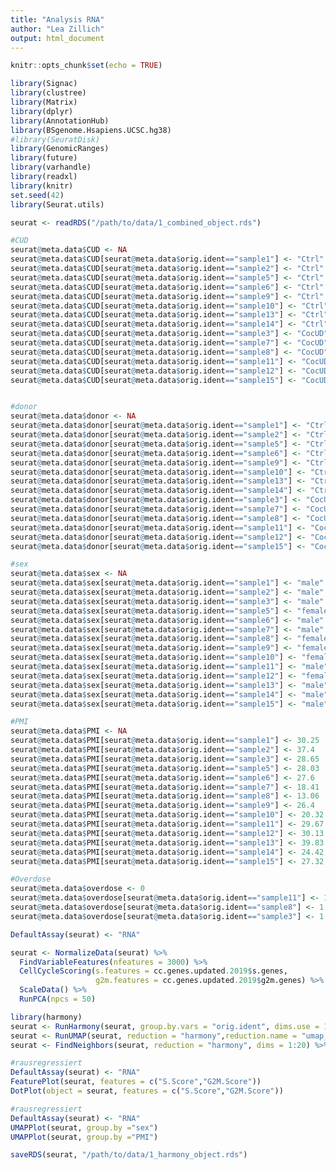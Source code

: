 ```yaml
---
title: "Analysis RNA"
author: "Lea Zillich"
output: html_document
---
```


```r
knitr::opts_chunk$set(echo = TRUE)

library(Signac)
library(clustree)
library(Matrix)
library(dplyr)
library(AnnotationHub)
library(BSgenome.Hsapiens.UCSC.hg38)
#library(SeuratDisk)
library(GenomicRanges)
library(future)
library(varhandle)
library(readxl)
library(knitr)
set.seed(42)
library(Seurat.utils)
```

```r
seurat <- readRDS("/path/to/data/1_combined_object.rds")

```

```r
#CUD
seurat@meta.data$CUD <- NA
seurat@meta.data$CUD[seurat@meta.data$orig.ident=="sample1"] <- "Ctrl"
seurat@meta.data$CUD[seurat@meta.data$orig.ident=="sample2"] <- "Ctrl"
seurat@meta.data$CUD[seurat@meta.data$orig.ident=="sample5"] <- "Ctrl"
seurat@meta.data$CUD[seurat@meta.data$orig.ident=="sample6"] <- "Ctrl"
seurat@meta.data$CUD[seurat@meta.data$orig.ident=="sample9"] <- "Ctrl"
seurat@meta.data$CUD[seurat@meta.data$orig.ident=="sample10"] <- "Ctrl"
seurat@meta.data$CUD[seurat@meta.data$orig.ident=="sample13"] <- "Ctrl"
seurat@meta.data$CUD[seurat@meta.data$orig.ident=="sample14"] <- "Ctrl"
seurat@meta.data$CUD[seurat@meta.data$orig.ident=="sample3"] <- "CocUD"
seurat@meta.data$CUD[seurat@meta.data$orig.ident=="sample7"] <- "CocUD"
seurat@meta.data$CUD[seurat@meta.data$orig.ident=="sample8"] <- "CocUD"
seurat@meta.data$CUD[seurat@meta.data$orig.ident=="sample11"] <- "CocUD"
seurat@meta.data$CUD[seurat@meta.data$orig.ident=="sample12"] <- "CocUD"
seurat@meta.data$CUD[seurat@meta.data$orig.ident=="sample15"] <- "CocUD"


#donor
seurat@meta.data$donor <- NA
seurat@meta.data$donor[seurat@meta.data$orig.ident=="sample1"] <- "Ctrl-1"
seurat@meta.data$donor[seurat@meta.data$orig.ident=="sample2"] <- "Ctrl-2"
seurat@meta.data$donor[seurat@meta.data$orig.ident=="sample5"] <- "Ctrl-3"
seurat@meta.data$donor[seurat@meta.data$orig.ident=="sample6"] <- "Ctrl-4"
seurat@meta.data$donor[seurat@meta.data$orig.ident=="sample9"] <- "Ctrl-5"
seurat@meta.data$donor[seurat@meta.data$orig.ident=="sample10"] <- "Ctrl-6"
seurat@meta.data$donor[seurat@meta.data$orig.ident=="sample13"] <- "Ctrl-7"
seurat@meta.data$donor[seurat@meta.data$orig.ident=="sample14"] <- "Ctrl-8"
seurat@meta.data$donor[seurat@meta.data$orig.ident=="sample3"] <- "CocUD-1"
seurat@meta.data$donor[seurat@meta.data$orig.ident=="sample7"] <- "CocUD-2"
seurat@meta.data$donor[seurat@meta.data$orig.ident=="sample8"] <- "CocUD-3"
seurat@meta.data$donor[seurat@meta.data$orig.ident=="sample11"] <- "CocUD-4"
seurat@meta.data$donor[seurat@meta.data$orig.ident=="sample12"] <- "CocUD-5"
seurat@meta.data$donor[seurat@meta.data$orig.ident=="sample15"] <- "CocUD-6"

#sex
seurat@meta.data$sex <- NA
seurat@meta.data$sex[seurat@meta.data$orig.ident=="sample1"] <- "male"
seurat@meta.data$sex[seurat@meta.data$orig.ident=="sample2"] <- "male"
seurat@meta.data$sex[seurat@meta.data$orig.ident=="sample3"] <- "male"
seurat@meta.data$sex[seurat@meta.data$orig.ident=="sample5"] <- "female"
seurat@meta.data$sex[seurat@meta.data$orig.ident=="sample6"] <- "male"
seurat@meta.data$sex[seurat@meta.data$orig.ident=="sample7"] <- "male"
seurat@meta.data$sex[seurat@meta.data$orig.ident=="sample8"] <- "female"
seurat@meta.data$sex[seurat@meta.data$orig.ident=="sample9"] <- "female"
seurat@meta.data$sex[seurat@meta.data$orig.ident=="sample10"] <- "female"
seurat@meta.data$sex[seurat@meta.data$orig.ident=="sample11"] <- "male"
seurat@meta.data$sex[seurat@meta.data$orig.ident=="sample12"] <- "female"
seurat@meta.data$sex[seurat@meta.data$orig.ident=="sample13"] <- "male"
seurat@meta.data$sex[seurat@meta.data$orig.ident=="sample14"] <- "male"
seurat@meta.data$sex[seurat@meta.data$orig.ident=="sample15"] <- "male"

#PMI
seurat@meta.data$PMI <- NA
seurat@meta.data$PMI[seurat@meta.data$orig.ident=="sample1"] <- 30.25
seurat@meta.data$PMI[seurat@meta.data$orig.ident=="sample2"] <- 37.4
seurat@meta.data$PMI[seurat@meta.data$orig.ident=="sample3"] <- 28.65
seurat@meta.data$PMI[seurat@meta.data$orig.ident=="sample5"] <- 28.03
seurat@meta.data$PMI[seurat@meta.data$orig.ident=="sample6"] <- 27.6
seurat@meta.data$PMI[seurat@meta.data$orig.ident=="sample7"] <- 18.41
seurat@meta.data$PMI[seurat@meta.data$orig.ident=="sample8"] <- 13.06
seurat@meta.data$PMI[seurat@meta.data$orig.ident=="sample9"] <- 26.4
seurat@meta.data$PMI[seurat@meta.data$orig.ident=="sample10"] <- 20.32
seurat@meta.data$PMI[seurat@meta.data$orig.ident=="sample11"] <- 29.67
seurat@meta.data$PMI[seurat@meta.data$orig.ident=="sample12"] <- 30.13
seurat@meta.data$PMI[seurat@meta.data$orig.ident=="sample13"] <- 39.83
seurat@meta.data$PMI[seurat@meta.data$orig.ident=="sample14"] <- 24.42
seurat@meta.data$PMI[seurat@meta.data$orig.ident=="sample15"] <- 27.32

#Overdose
seurat@meta.data$overdose <- 0
seurat@meta.data$overdose[seurat@meta.data$orig.ident=="sample11"] <- 1
seurat@meta.data$overdose[seurat@meta.data$orig.ident=="sample8"] <- 1
seurat@meta.data$overdose[seurat@meta.data$orig.ident=="sample3"] <- 1
```


```r
DefaultAssay(seurat) <- "RNA"

seurat <- NormalizeData(seurat) %>%
  FindVariableFeatures(nfeatures = 3000) %>%
  CellCycleScoring(s.features = cc.genes.updated.2019$s.genes,
                   g2m.features = cc.genes.updated.2019$g2m.genes) %>%
  ScaleData() %>%
  RunPCA(npcs = 50) 

library(harmony)
seurat <- RunHarmony(seurat, group.by.vars = "orig.ident", dims.use = 1:20, max.iter.harmony = 50)
seurat <- RunUMAP(seurat, reduction = "harmony",reduction.name = "umap_harmony_RNA", dims = 1:20)
seurat <- FindNeighbors(seurat, reduction = "harmony", dims = 1:20) %>% FindClusters(resolution = 0.08)

```


```r
#rausregressiert
DefaultAssay(seurat) <- "RNA"
FeaturePlot(seurat, features = c("S.Score","G2M.Score"))
DotPlot(object = seurat, features = c("S.Score","G2M.Score"))
```

```r
#rausregressiert
DefaultAssay(seurat) <- "RNA"
UMAPPlot(seurat, group.by ="sex")
UMAPPlot(seurat, group.by ="PMI")

```


```r
saveRDS(seurat, "/path/to/data/1_harmony_object.rds")
```







